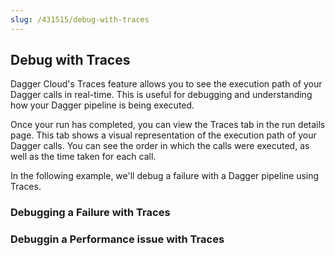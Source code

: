 ```yaml
---
slug: /431515/debug-with-traces
---
```

## Debug with Traces
Dagger Cloud's Traces feature allows you to see the execution path of your Dagger calls in real-time. This is useful for debugging and understanding how your Dagger pipeline is being executed.

Once your run has completed, you can view the Traces tab in the run details page. This tab shows a visual representation of the execution path of your Dagger calls. You can see the order in which the calls were executed, as well as the time taken for each call.

In the following example, we'll debug a failure with a Dagger pipeline using Traces.

### Debugging a Failure with Traces

### Debuggin a Performance issue with Traces